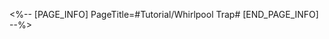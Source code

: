 <%-- [PAGE_INFO]
PageTitle=#Tutorial/Whirlpool Trap#
[END_PAGE_INFO] --%>
{{Tutorial
|sort      = 982009
|title     = Whirlpool Trap
|subtitle  = 
|type      = 
|about     = 
|image1    = Tutorial Whirlpool Trap 1.png{{subst:void|<!--$UPLOAD:<<SpriteOutput/TutorialPic/TutorialPage_982009.png>-<Tutorial Whirlpool Trap 1.png>-<Tutorial Files>>-->}}
|text1     = Falling into a {{Color|h|nobold=1|Whirlpool Trap}} deals {{Color|h|nobold=1|50% of current HP}} as DMG to the baby seal and returns it to its starting position.
}}